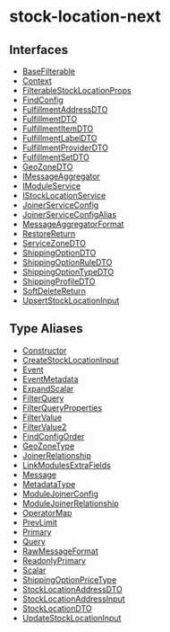 
# stock-location-next

## Interfaces

- [BaseFilterable](../../stock_location_next/interfaces/stock_location_next.BaseFilterable/page.mdx)
- [Context](../../stock_location_next/interfaces/stock_location_next.Context/page.mdx)
- [FilterableStockLocationProps](../../stock_location_next/interfaces/stock_location_next.FilterableStockLocationProps/page.mdx)
- [FindConfig](../../stock_location_next/interfaces/stock_location_next.FindConfig/page.mdx)
- [FulfillmentAddressDTO](../../stock_location_next/interfaces/stock_location_next.FulfillmentAddressDTO/page.mdx)
- [FulfillmentDTO](../../stock_location_next/interfaces/stock_location_next.FulfillmentDTO/page.mdx)
- [FulfillmentItemDTO](../../stock_location_next/interfaces/stock_location_next.FulfillmentItemDTO/page.mdx)
- [FulfillmentLabelDTO](../../stock_location_next/interfaces/stock_location_next.FulfillmentLabelDTO/page.mdx)
- [FulfillmentProviderDTO](../../stock_location_next/interfaces/stock_location_next.FulfillmentProviderDTO/page.mdx)
- [FulfillmentSetDTO](../../stock_location_next/interfaces/stock_location_next.FulfillmentSetDTO/page.mdx)
- [GeoZoneDTO](../../stock_location_next/interfaces/stock_location_next.GeoZoneDTO/page.mdx)
- [IMessageAggregator](../../stock_location_next/interfaces/stock_location_next.IMessageAggregator/page.mdx)
- [IModuleService](../../stock_location_next/interfaces/stock_location_next.IModuleService/page.mdx)
- [IStockLocationService](../../stock_location_next/interfaces/stock_location_next.IStockLocationService/page.mdx)
- [JoinerServiceConfig](../../stock_location_next/interfaces/stock_location_next.JoinerServiceConfig/page.mdx)
- [JoinerServiceConfigAlias](../../stock_location_next/interfaces/stock_location_next.JoinerServiceConfigAlias/page.mdx)
- [MessageAggregatorFormat](../../stock_location_next/interfaces/stock_location_next.MessageAggregatorFormat/page.mdx)
- [RestoreReturn](../../stock_location_next/interfaces/stock_location_next.RestoreReturn/page.mdx)
- [ServiceZoneDTO](../../stock_location_next/interfaces/stock_location_next.ServiceZoneDTO/page.mdx)
- [ShippingOptionDTO](../../stock_location_next/interfaces/stock_location_next.ShippingOptionDTO/page.mdx)
- [ShippingOptionRuleDTO](../../stock_location_next/interfaces/stock_location_next.ShippingOptionRuleDTO/page.mdx)
- [ShippingOptionTypeDTO](../../stock_location_next/interfaces/stock_location_next.ShippingOptionTypeDTO/page.mdx)
- [ShippingProfileDTO](../../stock_location_next/interfaces/stock_location_next.ShippingProfileDTO/page.mdx)
- [SoftDeleteReturn](../../stock_location_next/interfaces/stock_location_next.SoftDeleteReturn/page.mdx)
- [UpsertStockLocationInput](../../stock_location_next/interfaces/stock_location_next.UpsertStockLocationInput/page.mdx)

## Type Aliases

- [Constructor](../../stock_location_next/types/stock_location_next.Constructor/page.mdx)
- [CreateStockLocationInput](../../stock_location_next/types/stock_location_next.CreateStockLocationInput/page.mdx)
- [Event](../../stock_location_next/types/stock_location_next.Event/page.mdx)
- [EventMetadata](../../stock_location_next/types/stock_location_next.EventMetadata/page.mdx)
- [ExpandScalar](../../stock_location_next/types/stock_location_next.ExpandScalar/page.mdx)
- [FilterQuery](../../stock_location_next/types/stock_location_next.FilterQuery/page.mdx)
- [FilterQueryProperties](../../stock_location_next/types/stock_location_next.FilterQueryProperties/page.mdx)
- [FilterValue](../../stock_location_next/types/stock_location_next.FilterValue/page.mdx)
- [FilterValue2](../../stock_location_next/types/stock_location_next.FilterValue2/page.mdx)
- [FindConfigOrder](../../stock_location_next/types/stock_location_next.FindConfigOrder/page.mdx)
- [GeoZoneType](../../stock_location_next/types/stock_location_next.GeoZoneType/page.mdx)
- [JoinerRelationship](../../stock_location_next/types/stock_location_next.JoinerRelationship/page.mdx)
- [LinkModulesExtraFields](../../stock_location_next/types/stock_location_next.LinkModulesExtraFields/page.mdx)
- [Message](../../stock_location_next/types/stock_location_next.Message/page.mdx)
- [MetadataType](../../stock_location_next/types/stock_location_next.MetadataType/page.mdx)
- [ModuleJoinerConfig](../../stock_location_next/types/stock_location_next.ModuleJoinerConfig/page.mdx)
- [ModuleJoinerRelationship](../../stock_location_next/types/stock_location_next.ModuleJoinerRelationship/page.mdx)
- [OperatorMap](../../stock_location_next/types/stock_location_next.OperatorMap/page.mdx)
- [PrevLimit](../../stock_location_next/types/stock_location_next.PrevLimit/page.mdx)
- [Primary](../../stock_location_next/types/stock_location_next.Primary/page.mdx)
- [Query](../../stock_location_next/types/stock_location_next.Query/page.mdx)
- [RawMessageFormat](../../stock_location_next/types/stock_location_next.RawMessageFormat/page.mdx)
- [ReadonlyPrimary](../../stock_location_next/types/stock_location_next.ReadonlyPrimary/page.mdx)
- [Scalar](../../stock_location_next/types/stock_location_next.Scalar/page.mdx)
- [ShippingOptionPriceType](../../stock_location_next/types/stock_location_next.ShippingOptionPriceType/page.mdx)
- [StockLocationAddressDTO](../../stock_location_next/types/stock_location_next.StockLocationAddressDTO/page.mdx)
- [StockLocationAddressInput](../../stock_location_next/types/stock_location_next.StockLocationAddressInput/page.mdx)
- [StockLocationDTO](../../stock_location_next/types/stock_location_next.StockLocationDTO/page.mdx)
- [UpdateStockLocationInput](../../stock_location_next/types/stock_location_next.UpdateStockLocationInput/page.mdx)
